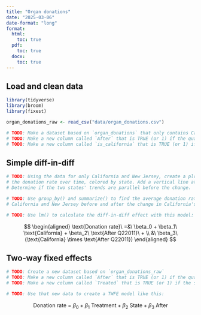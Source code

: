 ```yaml
---
title: "Organ donations"
date: "2025-03-06"
date-format: "long"
format:
  html:
    toc: true
  pdf:
    toc: true
  docx:
    toc: true
---
```


## Load and clean data

```r
library(tidyverse)
library(broom)
library(fixest)

organ_donations_raw <- read_csv("data/organ_donations.csv")
```

```r
# TODO: Make a dataset based on `organ_donations` that only contains California and New Jersey
# TODO: Make a new column called `After` that is TRUE (or 1) if the quarter is Q32011, Q42011, or Q12012 (or if Quarter_num is 4, 5, or 6)
# TODO: Make a new column called `is_california` that is TRUE (or 1) if the state is California
```


## Simple diff-in-diff

```r
# TODO: Using the data for only California and New Jersey, create a plot that shows
# the donation rate over time, colored by state. Add a vertical line at Q22011 (or Quarter_num = 3).
# Determine if the two states' trends are parallel before the change.
```

```r
# TODO: Use group_by() and summarize() to find the average donation rate in
# California and New Jersey before and after the change in California's policy
```

```r
# TODO: Use lm() to calculate the diff-in-diff effect with this model:
```

$$
\begin{aligned}
\text{Donation rate}\ =&\ \beta_0 + \beta_1\ \text{California} + \beta_2\ \text{After Q22011}\ + \\
&\ \beta_3\ (\text{California} \times \text{After Q22011})
\end{aligned}
$$


## Two-way fixed effects

```r
# TODO: Create a new dataset based on `organ_donations_raw` 
# TODO: Make a new column called `After` that is TRUE (or 1) if the quarter is Q32011, Q42011, or Q12012 (or if Quarter_num is 4, 5, or 6)
# TODO: Make a new column called `Treated` that is TRUE (or 1) if the state is California and After is TRUE/1
```

```r
# TODO: Use that new data to create a TWFE model like this:
```

$$
\text{Donation rate}\ =\ \beta_0 + \beta_1\ \text{Treatment} + \beta_2\ \text{State} + \beta_3\ \text{After}
$$

